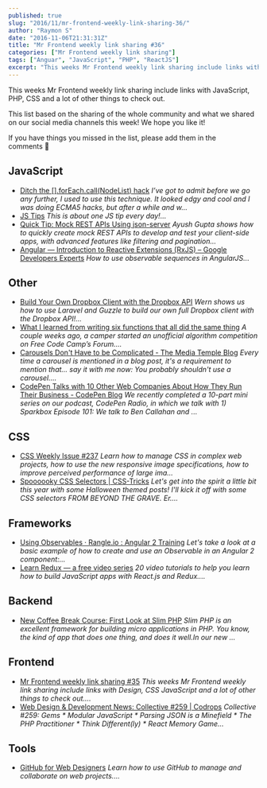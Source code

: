 ```yaml
---
published: true
slug: "2016/11/mr-frontend-weekly-link-sharing-36/"
author: "Raymon S"
date: "2016-11-06T21:31:31Z"
title: "Mr Frontend weekly link sharing #36"
categories: ["Mr Frontend weekly link sharing"]
tags: ["Anguar", "JavaScript", "PHP", "ReactJS"]
excerpt: "This weeks Mr Frontend weekly link sharing include links with JavaScript, PHP, CSS and a lot of oth..."
---
```


This weeks Mr Frontend weekly link sharing include links with JavaScript, PHP, CSS and a lot of other things to check out.

This list based on the sharing of the whole community and what we shared on our social media channels this week! We hope you like it!

If you have things you missed in the list, please add them in the comments 🙂

## JavaScript

* [Ditch the [].forEach.call(NodeList) hack](http://buff.ly/2fL1NJQ "Ditch the [].forEach.call(NodeList) hack") _I’ve got to admit before we go any further, I used to use this technique. It looked edgy and cool and I was doing ECMA5 hacks, but after a while and w..._
* [JS Tips](http://buff.ly/2feo5mf "JS Tips") _This is about one JS tip every day!..._
* [Quick Tip: Mock REST APIs Using json-server](http://buff.ly/2fhqomO "Quick Tip: Mock REST APIs Using json-server") _Ayush Gupta shows how to quickly create mock REST APIs to develop and test your client-side apps, with advanced features like filtering and pagination..._
* [Angular — Introduction to Reactive Extensions (RxJS) – Google Developers Experts](http://buff.ly/2fEcdec "Angular — Introduction to Reactive Extensions (RxJS) – Google Developers Experts") _How to use observable sequences in AngularJS..._

## Other

* [Build Your Own Dropbox Client with the Dropbox API](http://buff.ly/2eknX0k "Build Your Own Dropbox Client with the Dropbox API") _Wern shows us how to use Laravel and Guzzle to build our own full Dropbox client with the Dropbox API!..._
* [What I learned from writing six functions that all did the same thing](http://buff.ly/2f1XyIU "What I learned from writing six functions that all did the same thing") _A couple weeks ago, a camper started an unofficial algorithm competition on Free Code Camp’s Forum...._
* [Carousels Don't Have to be Complicated - The Media Temple Blog](http://buff.ly/2dUWmqS "Carousels Don't Have to be Complicated - The Media Temple Blog") _Every time a carousel is mentioned in a blog post, it's a requirement to mention that... say it with me now: You probably shouldn't use a carousel...._
* [CodePen Talks with 10 Other Web Companies About How They Run Their Business - CodePen Blog](http://buff.ly/2eZITOo "CodePen Talks with 10 Other Web Companies About How They Run Their Business - CodePen Blog") _We recently completed a 10-part mini series on our podcast, CodePen Radio, in which we talk with 1) Sparkbox Episode 101: We talk to Ben Callahan and ..._

## CSS

* [CSS Weekly Issue #237](http://buff.ly/2ehaXZ1 "Issue #237") _Learn how to manage CSS in complex web projects, how to use the new responsive image specifications, how to improve perceived performance of large ima..._
* [Spoooooky CSS Selectors | CSS-Tricks](http://buff.ly/2fm2Z6Z "Spoooooky CSS Selectors | CSS-Tricks") _Let's get into the spirit a little bit this year with some Halloween themed posts! I'll kick it off with some CSS selectors FROM BEYOND THE GRAVE. Er...._

## Frameworks

* [Using Observables · Rangle.io : Angular 2 Training](http://buff.ly/2eUB8su "Using Observables · Rangle.io : Angular 2 Training") _Let's take a look at a basic example of how to create and use an Observable in an Angular 2 component:..._
* [Learn Redux — a free video series](http://buff.ly/2ekvbBc "Learn Redux — a free video series") _20 video tutorials to help you learn how to build JavaScript apps with React.js and Redux...._

## Backend

* [New Coffee Break Course: First Look at Slim PHP](http://buff.ly/2f9d81U "New Coffee Break Course: First Look at Slim PHP") _Slim PHP is an excellent framework for building micro applications in PHP. You know, the kind of app that does one thing, and does it well.In our new ..._

## Frontend

* [Mr Frontend weekly link sharing #35](https://mrfrontend.org/2016/10/mr-frontend-weekly-link-sharing-35/ "Mr Frontend weekly link sharing #35") _This weeks Mr Frontend weekly link sharing include links with Design, CSS JavaScript and a lot of other things to check out...._
* [Web Design & Development News: Collective #259 | Codrops](http://buff.ly/2eT8Vjk "Web Design & Development News: Collective #259 | Codrops") _Collective #259: Gems * Modular JavaScript * Parsing JSON is a Minefield * The PHP Practitioner * Think Different(ly) * React Memory Game..._

## Tools

* [GitHub for Web Designers](http://buff.ly/2eD9G2h "GitHub for Web Designers") _Learn how to use GitHub to manage and collaborate on web projects...._